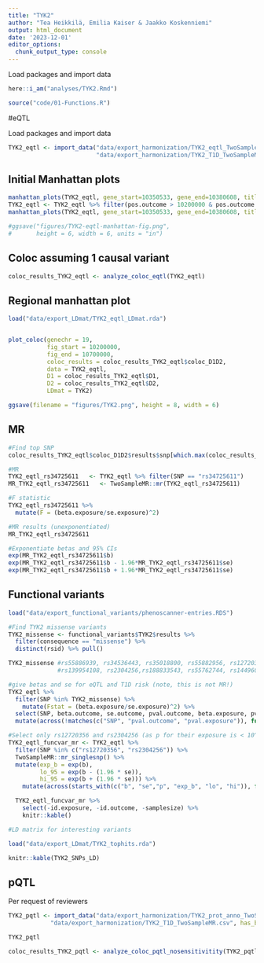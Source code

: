 ```yaml
---
title: "TYK2"
author: "Tea Heikkilä, Emilia Kaiser & Jaakko Koskenniemi"
output: html_document
date: '2023-12-01'
editor_options:
  chunk_output_type: console
---
```


  Load packages and import data
```r
here::i_am("analyses/TYK2.Rmd")

source("code/01-Functions.R")

```


#eQTL

Load packages and import data
```r

TYK2_eqtl <- import_data("data/export_harmonization/TYK2_eqtl_TwoSampleMR.csv", 
                         "data/export_harmonization/TYK2_T1D_TwoSampleMR.csv", has_beta = TRUE)

```

## Initial Manhattan plots
```r
manhattan_plots(TYK2_eqtl, gene_start=10350533, gene_end=10380608, title = "TYK2")
TYK2_eqtl <- TYK2_eqtl %>% filter(pos.outcome > 10200000 & pos.outcome < 10700000) 
manhattan_plots(TYK2_eqtl, gene_start=10350533, gene_end=10380608, title = "TYK2")

#ggsave("figures/TYK2-eqtl-manhattan-fig.png",
#       height = 6, width = 6, units = "in")
```

## Coloc assuming 1 causal variant
```r
coloc_results_TYK2_eqtl <- analyze_coloc_eqtl(TYK2_eqtl)

```

## Regional manhattan plot

```r
load("data/export_LDmat/TYK2_eqtl_LDmat.rda")


plot_coloc(genechr = 19,
           fig_start = 10200000,
           fig_end = 10700000,
           coloc_results = coloc_results_TYK2_eqtl$coloc_D1D2,
           data = TYK2_eqtl,
           D1 = coloc_results_TYK2_eqtl$D1,
           D2 = coloc_results_TYK2_eqtl$D2,
           LDmat = TYK2)

ggsave(filename = "figures/TYK2.png", height = 8, width = 6)
```

## MR
```r

#Find top SNP
coloc_results_TYK2_eqtl$coloc_D1D2$results$snp[which.max(coloc_results_TYK2_eqtl$coloc_D1D2$results$SNP.PP.H4)] #rs34725611

#MR
TYK2_eqtl_rs34725611   <- TYK2_eqtl %>% filter(SNP == "rs34725611")
MR_TYK2_eqtl_rs34725611   <- TwoSampleMR::mr(TYK2_eqtl_rs34725611)

#F statistic
TYK2_eqtl_rs34725611 %>% 
  mutate(F = (beta.exposure/se.exposure)^2)

#MR results (unexponentiated)
MR_TYK2_eqtl_rs34725611

#Exponentiate betas and 95% CIs
exp(MR_TYK2_eqtl_rs34725611$b)
exp(MR_TYK2_eqtl_rs34725611$b - 1.96*MR_TYK2_eqtl_rs34725611$se)
exp(MR_TYK2_eqtl_rs34725611$b + 1.96*MR_TYK2_eqtl_rs34725611$se)


```


## Functional variants
```r

load("data/export_functional_variants/phenoscanner-entries.RDS")

#Find TYK2 missense variants
TYK2_missense <- functional_variants$TYK2$results %>% 
  filter(consequence == "missense") %>%  
  distinct(rsid) %>% pull()

TYK2_missense #rs55886939, rs34536443, rs35018800, rs55882956, rs12720356, 
              #rs139954108, rs2304256,rs188833543, rs55762744, rs144960992

#give betas and se for eQTL and T1D risk (note, this is not MR!)
TYK2_eqtl %>%
  filter(SNP %in% TYK2_missense) %>%
    mutate(Fstat = (beta.exposure/se.exposure)^2) %>% 
  select(SNP, beta.outcome, se.outcome, pval.outcome, beta.exposure, pval.exposure, Fstat) %>%
  mutate(across(!matches(c("SNP", "pval.outcome", "pval.exposure")), function(x) signif(x, digits = 2)))

#Select only rs12720356 and rs2304256 (as p for their exposure is < 10^-5) and run MR
TYK2_eqtl_funcvar_mr <- TYK2_eqtl %>%
  filter(SNP %in% c("rs12720356", "rs2304256")) %>%
  TwoSampleMR::mr_singlesnp() %>%
  mutate(exp_b = exp(b), 
         lo_95 = exp(b - (1.96 * se)),
         hi_95 = exp(b + (1.96 * se))) %>%
    mutate(across(starts_with(c("b", "se","p", "exp_b", "lo", "hi")), function(x) signif(x, digits = 2)))

  TYK2_eqtl_funcvar_mr %>% 
    select(-id.exposure, -id.outcome, -samplesize) %>% 
    knitr::kable()
```


```r
#LD matrix for interesting variants

load("data/export_LDmat/TYK2_tophits.rda")

knitr::kable(TYK2_SNPs_LD)

```


## pQTL

Per request of reviewers
```r
TYK2_pqtl <- import_data("data/export_harmonization/TYK2_prot_anno_TwoSampleMR.csv",
            "data/export_harmonization/TYK2_T1D_TwoSampleMR.csv", has_beta = TRUE)

TYK2_pqtl

coloc_results_TYK2_pqtl <- analyze_coloc_pqtl_nosensitivitity(TYK2_pqtl)
```


